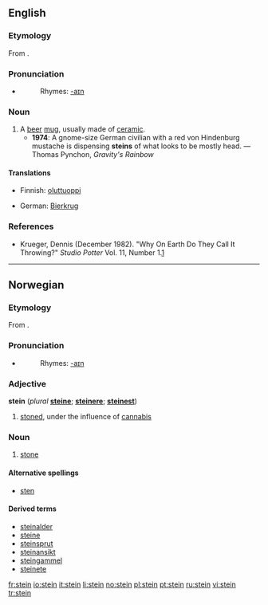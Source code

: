 {{see|Stein|sten}}
==English==

===Etymology===
From {{etyl|de|en}} {{term|Stein||stone, stein|lang=de}}.

===Pronunciation===
*{{IPA|/staɪn/}}
*:Rhymes: [[Rhymes:English:-aɪn|-aɪn]]

===Noun===
{{en-noun}}

# A [[beer]] [[mug]], usually made of [[ceramic]].
#*'''1974''': A gnome-size German civilian with a red von Hindenburg mustache is dispensing '''steins''' of what looks to be mostly head. — Thomas Pynchon, ''Gravity's Rainbow''

====Translations====
{{trans-top|A beer mug}}
*Finnish: [[oluttuoppi]]
{{trans-mid}}
*German: [[Bierkrug]] {{m}}
{{trans-bottom}}

===References===
*Krueger, Dennis (December 1982). "Why On Earth Do They Call It Throwing?" ''Studio Potter'' Vol. 11, Number 1.[http://www.studiopotter.org/articles/?art=art0001]

----

==Norwegian==

===Etymology===
From {{proto|Germanic|stainaz|lang=no}}.

===Pronunciation===
*{{IPA|/staɪn/}}
*:Rhymes: [[Rhymes:English:-aɪn|-aɪn]]

===Adjective===
'''stein''' (''plural'' '''[[steine]]'''; {{compar}} '''[[steinere]]'''; {{super}} '''[[steinest]]''')

# {{slang|lang=no}} [[stoned]], under the influence of [[cannabis]]

===Noun===
{{no-noun-m1}}
# [[stone]]

====Alternative spellings====
*[[sten]]

====Derived terms====
*[[steinalder]]
*[[steine]]
*[[steinsprut]]
*[[steinansikt]]
*[[steingammel]]
*[[steinete]]

[[fr:stein]]
[[io:stein]]
[[it:stein]]
[[li:stein]]
[[no:stein]]
[[pl:stein]]
[[pt:stein]]
[[ru:stein]]
[[vi:stein]]
[[tr:stein]]